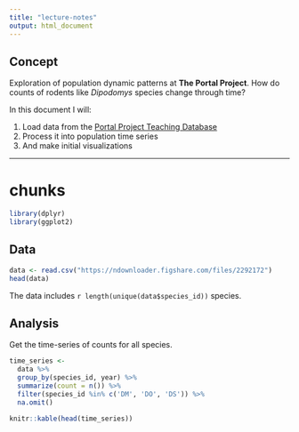 ```yaml
---
title: "lecture-notes"
output: html_document
---
```

## Concept

Exploration of population dynamic patterns at **The Portal Project**.
How do counts of rodents like *Dipodomys* species change through time?

In this document I will:

1. Load data from the [Portal Project Teaching Database](http://figshare.com/articles/Portal_Project_Teaching_Database/1314459)
2. Process it into population time series
3. And make initial visualizations

---

# chunks

```r
library(dplyr)
library(ggplot2)
```

## Data

```r
data <- read.csv("https://ndownloader.figshare.com/files/2292172")
head(data)
```

The data includes `r length(unique(data$species_id))` species.



## Analysis

Get the time-series of counts for all species.

```r
time_series <-
  data %>%
  group_by(species_id, year) %>%
  summarize(count = n()) %>%
  filter(species_id %in% c('DM', 'DO', 'DS')) %>%
  na.omit()

knitr::kable(head(time_series))
```

